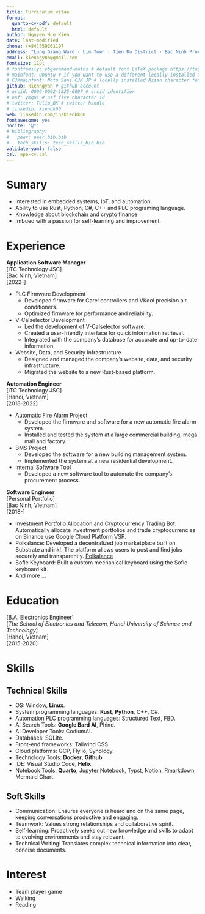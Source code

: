 ```yaml
---
title: Curriculum vitae
format:
  quarto-cv-pdf: default
  html: default
author: Nguyen Huu Kien
date: last-modified
phone: (+84)559261197
address: "Lung Giang Ward · Lim Town · Tien Du District · Bac Ninh Province, Vietnam"
email: kienngynh@gmail.com
fontsize: 11pt
# fontfamily: ebgaramond-maths # default font LaTeX package https://tug.org/FontCatalogue/about.html
# mainfont: Ubuntu # if you want to use a different locally installed font
# CJKmainfont: Noto Sans CJK JP # locally installed Asian character font, must use with xelatex
github: kienngynh # github account
# orcid: 0000-0002-1825-0097 # orcid identifier
# osf: ymqui # osf five character id
# twitter: Tulip_BK # twitter handle
# linkedin: kienbk60
web: linkedin.com/in/kienbk60
fontawesome: yes
nocite: '@*'
# bibliography: 
#   peer: peer_bib.bib
#   tech_skills: tech_skills_bib.bib
validate-yaml: false
csl: apa-cv.csl
---
```


# Sumary

- Interested in embedded systems, IoT, and automation.
- Ability to use Rust, Python, C#, C++ and PLC programing language.
- Knowledge about blockchain and crypto finance.
- Imbued with a passion for self-learning and improvement.

# Experience

**Application Software Manager**  
[ITC Technology JSC]  
[Bac Ninh, Vietnam]  
[2022-]

* PLC Firmware Development
  * Developed firmware for Carel controllers and VKool precision air conditioners.
  * Optimized firmware for performance and reliability.
* V-Calselector Development
  * Led the development of V-Calselector software.
  * Created a user-friendly interface for quick information retrieval.
  * Integrated with the company's database for accurate and up-to-date information.
* Website, Data, and Security Infrastructure
  * Designed and managed the company's website, data, and security infrastructure.
  * Migrated the website to a new Rust-based platform.

**Automation Engineer**  
[ITC Technology JSC]  
[Hanoi, Vietnam]  
[2018-2022]

* Automatic Fire Alarm Project
  * Developed the firmware and software for a new automatic fire alarm system.
  * Installed and tested the system at a large commercial building, mega mall and factory.
* BMS Project
  * Developed the software for a new building management system.
  * Implemented the system at a new residential development.
* Internal Software Tool
  * Developed a new software tool to automate the company's procurement process.

**Software Engineer**  
[Personal Portfolio]  
[Bac Ninh, Vietnam]  
[2018-]

* Investment Portfolio Allocation and Cryptocurrency Trading Bot: Automatically allocate investment portfolios and trade cryptocurrencies on Binance use Google Cloud Platform VSP.
* Polkalance: Developed a decentralized job marketplace built on Substrate and ink!. The platform allows users to post and find jobs securely and transparently. [Polkalance](https://polkalance.vercel.app/)
* Sofle Keyboard: Built a custom mechanical keyboard using the Sofle keyboard kit.
* And more ...

# Education

[B.A. Electronics Engineer]  
[*The School of Electronics and Telecom, Hanoi University of Science and Technology*]  
[Hanoi, Vietnam]  
[2015-2020]

# Skills

## Technical Skills

<!-- ::: {#refs-tech_skills}
::: -->
* OS: Window, **Linux**.
* System programming languages: **Rust**, **Python**, C++, C#.
* Automation PLC programming languages: Structured Text, FBD.
* AI Search Tools: **Google Bard AI**, Phind.
* AI Developer Tools: CodiumAI.
* Databases: SQLite.
* Front-end frameworks: Tailwind CSS.
* Cloud platforms: GCP, Fly.io, Synology.
* Technology Tools: **Docker**, **Github**
* IDE: Visual Studio Code, **Helix**.
* Notebook Tools: **Quarto**, Jupyter Notebook, Typst, Notion, Rmarkdown, Mermaid Chart.

## Soft Skills

* Communication: Ensures everyone is heard and on the same page, keeping conversations productive and engaging.
* Teamwork: Values strong relationships and collaborative spirit.
* Self-learning: Proactively seeks out new knowledge and skills to adapt to evolving environments and stay relevant.
* Technical Writing: Translates complex technical information into clear, concise documents.

<!-- # Projects

::: {#refs-peer}
::: -->

# Interest

* Team player game
* Walking
* Reading

